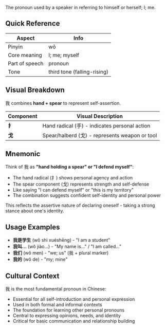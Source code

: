 The pronoun used by a speaker in referring to himself or herself; I; me.

## Quick Reference

| Aspect         | Info                        |
| -------------- | --------------------------- |
| Pinyin         | wǒ                          |
| Core meaning   | I; me; myself               |
| Part of speech | pronoun                     |
| Tone           | third tone (falling-rising) |

## Visual Breakdown

我 combines **hand + spear** to represent self-assertion.

| Component | Visual Description                             |
| --------- | ---------------------------------------------- |
| **扌**    | Hand radical (手) - indicates personal action  |
| **戈**    | Spear/halberd (戈) - represents weapon or tool |

## Mnemonic

Think of 我 as **"hand holding a spear" or "I defend myself"**:

- The hand radical (扌) shows personal agency and action
- The spear component (戈) represents strength and self-defense
- Like saying "I can defend myself" or "this is my territory"
- The combination suggests confident self-identity and personal power

This reflects the assertive nature of declaring oneself - taking a strong stance about one's
identity.

## Usage Examples

- **我是学生** (wǒ shì xuéshēng) - "I am a student"
- **我叫...** (wǒ jiào...) - "My name is..." / "I am called..."
- **我们** (wǒ men) - "we; us" (我 + plural marker)
- **我的** (wǒ de) - "my; mine"

## Cultural Context

我 is the most fundamental pronoun in Chinese:

- Essential for all self-introduction and personal expression
- Used in both formal and informal contexts
- The foundation for learning other personal pronouns
- Central to expressing opinions, needs, and identity
- Critical for basic communication and relationship building
